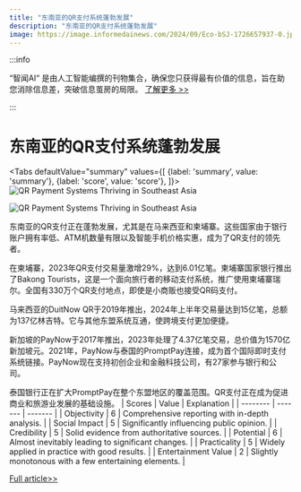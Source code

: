 ```yaml
---
title: "东南亚的QR支付系统蓬勃发展"
description: "东南亚的QR支付系统蓬勃发展"
image: https://image.informedainews.com/2024/09/Eco-bSJ-1726657937-0.jpg
---
```



:::info

“智闻AI“ 是由人工智能编撰的刊物集合，确保您只获得最有价值的信息，旨在助您消除信息差，突破信息茧房的局限。  [了解更多 >>](/)

:::

# 东南亚的QR支付系统蓬勃发展


<Tabs
	defaultValue="summary"
	values={[
	{label: 'summary', value: 'summary'},
	{label: 'score', value: 'score'},
]}>
<TabItem value="summary">
<img
  src="https://image.informedainews.com/2024/09/Eco-bSJ-1726657937-0.jpg"
  alt="QR Payment Systems Thriving in Southeast Asia"
/>

<img
  src="https://image.informedainews.com/2024/09/Eco-QG9-1726657937-1.jpg"
  alt="QR Payment Systems Thriving in Southeast Asia"
/>



东南亚的QR支付正在蓬勃发展，尤其是在马来西亚和柬埔寨。这些国家由于银行账户拥有率低、ATM机数量有限以及智能手机价格实惠，成为了QR支付的领先者。

在柬埔寨，2023年QR支付交易量激增29%，达到6.01亿笔。柬埔寨国家银行推出了Bakong Tourists，这是一个面向旅行者的移动支付系统，推广使用柬埔寨瑞尔。全国有330万个QR支付地点，即使是小商贩也接受QR码支付。

马来西亚的DuitNow QR于2019年推出，2024年上半年交易量达到15亿笔，总额为137亿林吉特。它与其他东盟系统互通，使跨境支付更加便捷。

新加坡的PayNow于2017年推出，2023年处理了4.37亿笔交易，总价值为1570亿新加坡元。2021年，PayNow与泰国的PromptPay连接，成为首个国际即时支付系统链接。PayNow现在支持初创企业和金融科技公司，有27家参与银行和公司。

泰国银行正在扩大PromptPay在整个东盟地区的覆盖范围。QR支付正在成为促进商业和旅游业发展的基础设施。
</TabItem>
<TabItem value="score">
	| Scores     | Value   | Explanation |
	| -------- | ------- | ------- |
	| Objectivity  | 6    | Comprehensive reporting with in-depth analysis.    |
	| Social Impact | 5     | Significantly influencing public opinion.    |
	| Credibility    | 5    | Solid evidence from authoritative sources.    |
	| Potential    | 6    | Almost inevitably leading to significant changes.    |
	| Practicality    | 5    | Widely applied in practice with good results.    |
	| Entertainment Value    | 2    | Slightly monotonous with a few entertaining elements.    |
</TabItem>
</Tabs>

[Full article>>](https://asia.nikkei.com/Business/Finance/Malaysia-and-Cambodia-lead-QR-payment-expansion-in-ASEAN)
